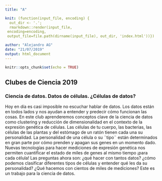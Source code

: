 ```yaml
---
title: "A"

knit: (function(input_file, encoding) {
  out_dir <- '.';
  rmarkdown::render(input_file,
 encoding=encoding,
 output_file=file.path(dirname(input_file), out_dir, 'index.html'))})

author: "Alejandro AG"
date: "21/07/2019"
output: html_document
---
```


```r
knitr::opts_chunk$set(echo = TRUE)
```


## Clubes de Ciencia 2019

### Ciencia de datos. Datos de células. ¿Células de datos?

Hoy en día es casi imposible no escuchar hablar de datos. Los datos están en todos lados y nos ayudan a entender y predecir cómo funcionan las cosas. En este club aprenderemos conceptos clave de la ciencia de datos como clustering y reducción de dimensionalidad en el contexto de la expresión genética de células. Las células de tu cuerpo, las bacterias, las células de las plantas y del estómago de un ratón tienen cada una su personalidad. La personalidad de una célula o su ¨tipo¨ están determinados en gran parte por cómo prenden y apagan sus genes en un momento dado. Nuevas tecnologías para hacer mediciones de expresión genética nos permiten cuantificar el estado de miles de genes al mismo tiempo ¡para cada célula! Las preguntas ahora son: ¿qué hacer con tantos datos? ¿cómo podemos clasificar diferentes tipos de células y entender qué les da su personalidad? ¿Qué hacemos con cientos de miles de mediciones? Este es un trabajo para la ciencia de datos.   